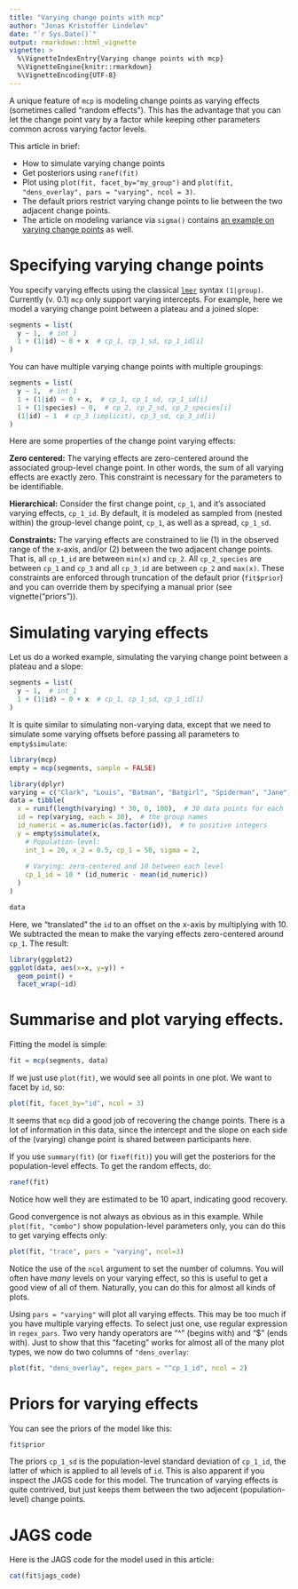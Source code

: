 ```yaml
---
title: "Varying change points with mcp"
author: "Jonas Kristoffer Lindeløv"
date: "`r Sys.Date()`"
output: rmarkdown::html_vignette
vignette: >
  %\VignetteIndexEntry{Varying change points with mcp}
  %\VignetteEngine{knitr::rmarkdown}
  %\VignetteEncoding{UTF-8}
---
```


A unique feature of `mcp` is modeling change points as varying effects (sometimes called "random effects"). This has the advantage that you can let the change point vary by a factor while keeping other parameters common across varying factor levels.

This article in brief:

 * How to simulate varying change points
 * Get posteriors using `ranef(fit)`
 * Plot using `plot(fit, facet_by="my_group")` and `plot(fit, "dens_overlay", pars = "varying", ncol = 3)`.
 * The default priors restrict varying change points to lie between the two adjacent change points.
 * The article on modeling variance via `sigma()` contains [an example on varying change points](../articles/variance.html) as well.



# Specifying varying change points

You specify varying effects using the classical [`lmer`](https://www.rdocumentation.org/packages/lme4/versions/1.1-21/topics/lmer) syntax `(1|group)`. Currently (v. 0.1) `mcp` only support varying intercepts. For example, here we model a varying change point between a plateau and a joined slope:

```r
segments = list(
  y ~ 1,  # int_1
  1 + (1|id) ~ 0 + x  # cp_1, cp_1_sd, cp_1_id[i]
)
```

You can have multiple varying change points with multiple groupings:

```r
segments = list(
  y ~ 1,  # int_1
  1 + (1|id) ~ 0 + x,  # cp_1, cp_1_sd, cp_1_id[i]
  1 + (1|species) ~ 0,  # cp_2, cp_2_sd, cp_2_species[i]
  (1|id) ~ 1  # cp_3 (implicit), cp_3_sd, cp_3_id[i]
)
```

Here are some properties of the change point varying effects:

**Zero centered:** The varying effects are zero-centered around the associated group-level change point. In other words, the sum of all varying effects are exactly zero. This constraint is necessary for the parameters to be identifiable. 

**Hierarchical:** Consider the first change point, `cp_1`, and it's associated varying effects, `cp_1_id`. By default, it is modeled as sampled from (nested within) the group-level change point, `cp_1`, as well as a spread, `cp_1_sd`.

**Constraints:** The varying effects are constrained to lie (1) in the observed range of the x-axis, and/or (2) between the two adjacent change points. That is, all `cp_1_id` are between `min(x)` and `cp_2`. All `cp_2_species` are between `cp_1` and `cp_3` and all `cp_3_id` are between `cp_2` and `max(x)`. These constraints are enforced through truncation of the default prior (`fit$prior`) and you can override them by specifying a manual prior (see vignette("priors")).



# Simulating varying effects
Let us do a worked example, simulating the varying change point between a plateau and a slope: 

```r
segments = list(
  y ~ 1,  # int_1
  1 + (1|id) ~ 0 + x  # cp_1, cp_1_sd, cp_1_id[i]
)
```

It is quite similar to simulating non-varying data, except that we need to simulate some varying offsets before passing all parameters to `empty$simulate`:

```r
library(mcp)
empty = mcp(segments, sample = FALSE)

library(dplyr)
varying = c("Clark", "Louis", "Batman", "Batgirl", "Spiderman", "Jane")
data = tibble(
  x = runif(length(varying) * 30, 0, 100),  # 30 data points for each
  id = rep(varying, each = 30),  # the group names
  id_numeric = as.numeric(as.factor(id)),  # to positive integers
  y = empty$simulate(x,
    # Population-level:
    int_1 = 20, x_2 = 0.5, cp_1 = 50, sigma = 2,
    
    # Varying: zero-centered and 10 between each level
    cp_1_id = 10 * (id_numeric - mean(id_numeric))
  )
)

data
```

Here, we "translated" the `id` to an offset on the x-axis by multiplying with 10. We subtracted the mean to make the varying effects zero-centered around `cp_1`. The result:

```r
library(ggplot2)
ggplot(data, aes(x=x, y=y)) + 
  geom_point() +
  facet_wrap(~id)
```


# Summarise and plot varying effects.
Fitting the model is simple:

```r
fit = mcp(segments, data)
```

If we just use `plot(fit)`, we would see all points in one plot. We want to facet by `id`, so:

```r
plot(fit, facet_by="id", ncol = 3)
```

It seems that `mcp` did a good job of recovering the change points. There is a lot of information in this data, since the intercept and the slope on each side of the (varying) change point is shared between participants here.

If you use `summary(fit)` (or `fixef(fit)`) you will get the posteriors for the population-level effects. To get the random effects, do:

```r
ranef(fit)
```

Notice how well they are estimated to be 10 apart, indicating good recovery.

Good convergence is not always as obvious as in this example. While `plot(fit, "combo")` show population-level parameters only, you can do this to get varying effects only:

```r
plot(fit, "trace", pars = "varying", ncol=3)
```

Notice the use of the `ncol` argument to set the number of columns. You will often have *many* levels on your varying effect, so this is useful to get a good view of all of them. Naturally, you can do this for almost all kinds of plots.

Using `pars = "varying"` will plot all varying effects. This may be too much if you have multiple varying effects. To select just one, use regular expression in `regex_pars`. Two very handy operators are "^" (begins with) and "$" (ends with). Just to show that this "faceting" works for almost all of the many plot types, we now do two columns of `"dens_overlay`:

```r
plot(fit, "dens_overlay", regex_pars = "^cp_1_id", ncol = 2)
```




# Priors for varying effects
You can see the priors of the model like this:

```r
fit$prior
```

The priors `cp_1_sd` is the population-level standard deviation of `cp_1_id`, the latter of which is applied to all levels of `id`. This is also apparent if you inspect the JAGS code for this model. The truncation of varying effects is quite contrived, but just keeps them between the two adjecent (population-level) change points.


# JAGS code
Here is the JAGS code for the model used in this article:

```r
cat(fit$jags_code)
```

